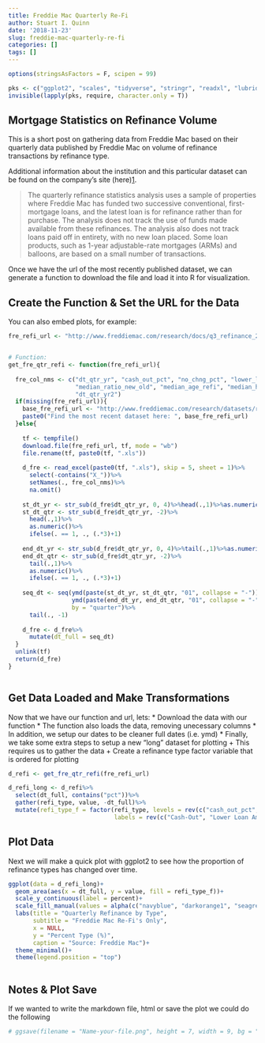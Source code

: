 ```yaml
---
title: Freddie Mac Quarterly Re-Fi
author: Stuart I. Quinn
date: '2018-11-23'
slug: freddie-mac-quarterly-re-fi
categories: []
tags: []
---
```


```r

options(stringsAsFactors = F, scipen = 99)

pks <- c("ggplot2", "scales", "tidyverse", "stringr", "readxl", "lubridate")
invisible(lapply(pks, require, character.only = T))

```

## Mortgage Statistics on Refinance Volume

This is a short post on gathering data from Freddie Mac based on their quarterly data published by Freddie Mac on volume of refinance transactions by refinance type. 

Additional information about the institution and this particular dataset can be found on the company's site (here)[1]. 

>The quarterly refinance statistics analysis uses a sample of properties where Freddie Mac has funded two successive conventional, first-mortgage loans, and the latest loan is for refinance rather than for purchase. The analysis does not track the use of funds made available from these refinances. The analysis also does not track loans paid off in entirety, with no new loan placed. Some loan products, such as 1-year adjustable-rate mortgages (ARMs) and balloons, are based on a small number of transactions.

Once we have the url of the most recently published dataset, we can generate a function to download the file and load it into R for visualization. 


## Create the Function & Set the URL for the Data

You can also embed plots, for example:

```r


fre_refi_url <- "http://www.freddiemac.com/research/docs/q3_refinance_2018.xls"


# Function:
get_fre_qtr_refi <- function(fre_refi_url){
  
  fre_col_nms <- c("dt_qtr_yr", "cash_out_pct", "no_chng_pct", "lower_loan_amt_pct", 
                   "median_ratio_new_old", "median_age_refi", "median_hpa_refi", 
                   "dt_qtr_yr2")
  if(missing(fre_refi_url)){
    base_fre_refi_url <- "http://www.freddiemac.com/research/datasets/refinance-stats/"
    paste0("Find the most recent dataset here: ", base_fre_refi_url)
  }else{
    
    tf <- tempfile()
    download.file(fre_refi_url, tf, mode = "wb")
    file.rename(tf, paste0(tf, ".xls"))
    
    d_fre <- read_excel(paste0(tf, ".xls"), skip = 5, sheet = 1)%>%
      select(-contains("X_"))%>%
      setNames(., fre_col_nms)%>%
      na.omit()
    
    st_dt_yr <- str_sub(d_fre$dt_qtr_yr, 0, 4)%>%head(.,1)%>%as.numeric()
    st_dt_qtr <- str_sub(d_fre$dt_qtr_yr, -2)%>%
      head(.,1)%>%
      as.numeric()%>%
      ifelse(. == 1, ., (.*3)+1)
    
    end_dt_yr <- str_sub(d_fre$dt_qtr_yr, 0, 4)%>%tail(.,1)%>%as.numeric()
    end_dt_qtr <- str_sub(d_fre$dt_qtr_yr, -2)%>%
      tail(.,1)%>%
      as.numeric()%>%
      ifelse(. == 1, ., (.*3)+1)
    
    seq_dt <- seq(ymd(paste(st_dt_yr, st_dt_qtr, "01", collapse = "-")), 
                  ymd(paste(end_dt_yr, end_dt_qtr, "01", collapse = "-")), 
                  by = "quarter")%>%
      tail(., -1)
    
    d_fre <- d_fre%>%
      mutate(dt_full = seq_dt)
  }
  unlink(tf)
  return(d_fre)
}



```


## Get Data Loaded and Make Transformations

Now that we have our function and url, lets: 
* Download the data with our function
* The function also loads the data, removing unecessary columns
* In addition, we setup our dates to be cleaner full dates (i.e. ymd)
* Finally, we take some extra steps to setup a new "long" dataset for plotting
  + This requires us to gather the data
  + Create a refinance type factor variable that is ordered for plotting


```r

d_refi <- get_fre_qtr_refi(fre_refi_url)

d_refi_long <- d_refi%>%
  select(dt_full, contains("pct"))%>%
  gather(refi_type, value, -dt_full)%>%
  mutate(refi_type_f = factor(refi_type, levels = rev(c("cash_out_pct","lower_loan_amt_pct", "no_chng_pct")), 
                              labels = rev(c("Cash-Out", "Lower Loan Amount", "No Change")), ordered = T))

```

## Plot Data

Next we will make a quick plot with ggplot2 to see how the proportion of refinance types has changed over time. 

```r

ggplot(data = d_refi_long)+
  geom_area(aes(x = dt_full, y = value, fill = refi_type_f))+
  scale_y_continuous(label = percent)+
  scale_fill_manual(values = alpha(c("navyblue", "darkorange1", "seagreen"), 0.85), NULL)+
  labs(title = "Quarterly Refinance by Type", 
       subtitle = "Freddie Mac Re-Fi's Only", 
       x = NULL, 
       y = "Percent Type (%)", 
       caption = "Source: Freddie Mac")+
  theme_minimal()+
  theme(legend.position = "top")
  

```


## Notes & Plot Save
If we wanted to write the markdown file, html or save the plot we could do the following

```r

# ggsave(filename = "Name-your-file.png", height = 7, width = 9, bg = "transparent")


```


[1]:"http://www.freddiemac.com/research/datasets/refinance-stats/"